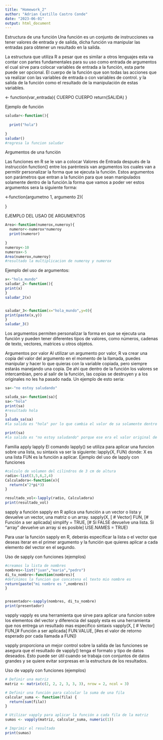 ---
title: "Homework_2"
author: "Adrian Castillo Castro Conde"
date: "2023-06-01"
output: html_document
---

Estructura de una función
Una función es un conjunto de instrucciones va tener valores de entrada y de salida, dicha función va manipular las entradas para obtener un resultado en la salida.

La estructura que utiliza R a pesar que es similar a otros lenguajes esta va contar con partes fundamentales para su uso como entrada de argumentos el cual sirve para colocar variables de entrada a la función, esta parte puede ser opcional.  El cuerpo de la función que son todas las acciones que va realizar con las variables de entrada o con variables de control. y la salida de la función como el resultado de la manipulación de estas variables. 

<nombre de la funcion> <- function(var_entrada){
CUERPO
CUERPO
return(SALIDA)
}


Ejemplo de función

```{r}
saludar<-function(){
  
  print("hola")
  
}
saludar()
#regresa la funcion saludar

```


Argumentos de una función

Las funciones en R se le van a colocar Valores de Entrada después de la instrucción function() entre los paréntesis van argumentos los cuales van a permitir personalizar la forma que se ejecuta la función. Estos argumentos son parámetros que entran a la función para que sean manipulados solamente dentro de la función.la forma que vamos a poder ver estos argumentos sera la siguiente forma:

<nombre de la funcion> <-function(argumetno 1, argumento 2){

}

EJEMPLO DEL USAO DE ARGUMENTOS
```{r}

Area<-function(numerox,numeroy){
  numeror<-numerox*numeroy
  print(numeror)
  
}
numeroy<-10
numerox<-5
Area(numerox,numeroy)
#resultado la multiplicacion de numeroy y numerox

```
Ejemplo del uso de argumentos:
```{r}
x<-"hola_mundo"
saludar_2<-function(){
print(x)
}
saludar_2(x)


saludar_3<-function(x="hola_mundo",y=0){
print(paste(x,y))
}
saludar_3()

```


Los argumentos permiten personalizar la forma en que se ejecuta una función y pueden tener diferentes tipos de valores, como números, cadenas de texto, vectores, matrices u otros objetos.





Argumentos por valor
Al utilizar un argumento por valor, R va crear una copia del valor del argumento en el momento de la llamada, puedes manipular y hacer lo que quieras con la variable copiada, pero siempre estarás manejando una copia. De ahí que dentro de la función los valores se intercambian, pero al salir de la función, las copias se destruyen y a los originales no les ha pasado nada. 
Un ejemplo de esto seria:




```{r}
sa<-"no estoy saludando"

saluda_sa<-function(sa){
sa<-"hola"
print(sa)
#resultado hola
}
saluda_sa(sa)
#la salida es "hola" por lo que cambia el valor de sa solamente dentro de la funcion

print(sa)
#la salida es "no estoy saludando" porque ese era el valor original de la variable sa
```


Familia apply
lapply
El comando lapply() se utiliza para aplicar una funcion sobre una lista, su sintaxis va ser la siguiente:
lapply(X, FUN)
donde:
    X es una lista 
    FUN es la función a aplicar.
Ejemplo del uso de lapply con funciones 


```{r}

#calculo de volumen del cilindros de 3 cm de altura
radio<-list(3,5,6,2,4)
Calculadora<-function(x){
  return(x^2*pi*3)
}

resultado_vol<-lapply(radio, Calculadora)
print(resultado_vol)
```


sapply
a función sapply en R aplica una función a un vector o lista y devuelve un vector, una matriz o un array.
sapply(X,  [ # Vector] FUN, [# Función a ser aplicada] simplify = TRUE,  [# Si FALSE devuelve una lista. Si "array" devuelve un array si es posible]    USE.NAMES = TRUE) 

Para usar la función sapply en R, deberás especificar la lista o el vector que deseas iterar en el primer argumento y la función que quieres aplicar a cada elemento del vector en el segundo.

Uso de sapply con funciones (ejemplos)

```{r}
#creamos la lista de nombres
nombres<-list("juan","maria","pedro")
di_tu_nombre<-function(nombres){
#definimos la funcion que concatena el texto mio nombre es   
return(paste("mi nombre es ",nombres))
}


presentador<-sapply(nombres, di_tu_nombre)
print(presentador)

```




vapply
vapply es una herramienta que sirve para aplicar una funcion sobre los elementos del vector y  diferencia del sapply esta es una herramienta que nos entrega un resultado mas especifico 
sintaxis 
vapply(X, [ # Vector] FUN,[# Función a ser aplicada]  FUN.VALUE, [#es el valor de retorno esperado por cada llamada a FUN])

vapply proporciona un mejor control sobre la salida de las funciones se asegura que el resultado de vapply() tenga el formato y tipo de datos deseados. Esto puede ser útil cuando se trabaja con conjuntos de datos grandes y se quiere evitar sorpresas en la estructura de los resultados.


Uso de vapply con funciones (ejemplos) 

```{r}
# Definir una matriz
matriz <- matrix(c(2, 2, 2, 3, 3, 3), nrow = 2, ncol = 3)

# Definir una función para calcular la suma de una fila
calcular_suma <- function(fila) {
  return(sum(fila))
}

# Utilizar vapply para aplicar la función a cada fila de la matriz
sumas <- vapply(matriz, calcular_suma, numeric(1))

# Imprimir el resultado
print(sumas)

```

